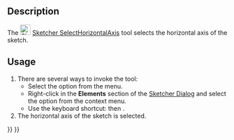 <languages/>

{{Docnav
|[[Sketcher_SelectOrigin|Select Origin]]
|[[Sketcher_SelectVerticalAxis|Select Vertical Axis]]
|[[Sketcher_Workbench|Sketcher]]
|IconL=Sketcher_SelectOrigin.svg
|IconR=Sketcher_SelectVerticalAxis.svg
|IconC=Workbench_Sketcher.svg
}}

{{GuiCommand
|Name=Sketcher SelectHorizontalAxis
|MenuLocation=Sketch → Sketcher Tools → Select Horizontal Axis
|Workbenches=[[Sketcher_Workbench|Sketcher]]
|Shortcut={{KEY|Z}} {{KEY|H}}
|Version=0.15
}}

==Description==

The [[Image:Sketcher_SelectHorizontalAxis.svg|24px]] [[Sketcher_SelectHorizontalAxis|Sketcher SelectHorizontalAxis]] tool selects the horizontal axis of the sketch.

==Usage==

# There are several ways to invoke the tool:
#* Select the {{MenuCommand|Sketch → Sketcher Tools → [[File:Sketcher_SelectHorizontalAxis.svg|16px]] Select Horizontal Axis}} option from the menu.
#* Right-click in the '''Elements''' section of the [[Sketcher_Dialog|Sketcher Dialog]] and select the {{MenuCommand|[[Image:Sketcher_SelectHorizontalAxis.svg|16px]] Select Horizontal Axis}} option from the context menu.
#* Use the keyboard shortcut: {{KEY|Z}} then {{KEY|H}}.
# The horizontal axis of the sketch is selected.


{{Docnav
|[[Sketcher_SelectOrigin|Select Origin]]
|[[Sketcher_SelectVerticalAxis|Select Vertical Axis]]
|[[Sketcher_Workbench|Sketcher]]
|IconL=Sketcher_SelectOrigin.svg
|IconR=Sketcher_SelectVerticalAxis.svg
|IconC=Workbench_Sketcher.svg
}}

{{Sketcher_Tools_navi{{#translation:}}}}
{{Userdocnavi{{#translation:}}}}